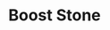 ---
title: "Boost Stone"
meta_title: "Boost Stone craft"
description: "Craft de Boost Stone"
rank: "s"
draft: false
name: "Boost Stone"
recipe_img: "https://wiki.pokexgames.com/images/0/01/Boost1.png"
level: 110
craft_time: 18000
result: 3
value_npc: 1
ingredients:
  - name: "Darkrai Essences"
    quantity: 800
    item_img: "https://wiki.pokexgames.com/images/0/01/Darkrai-Essence.gif"
    value_npc: 1
  - name: "Pure Energized Boost Stone"
    quantity: 1
    item_img: "https://wiki.pokexgames.com/images/7/7f/Pure_Energized_Boost_Stone.png"
    value_npc: 1
  - name: "Energized Boost Stone"
    quantity: 1
    item_img: "https://wiki.pokexgames.com/images/2/28/Energized_Boost_Stone.png"
    value_npc: 1
---